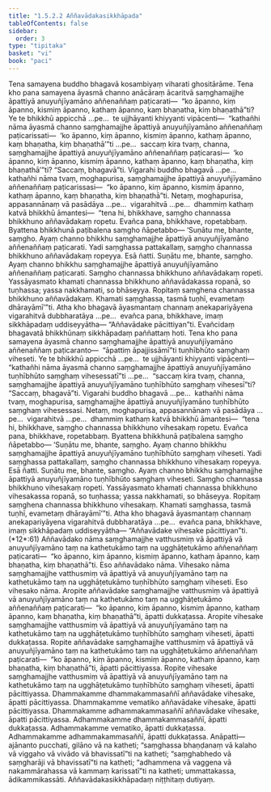 ```yaml
---
title: "1.5.2.2 Aññavādakasikkhāpada"
tableOfContents: false
sidebar:
  order: 3
type: "tipitaka"
basket: "vi"
book: "paci"
---
```



<DynamicBreadcrumb />

<Division number="94" book="paci">

<Paragraph number="350" book="paci">
Tena samayena buddho bhagavā kosambiyaṃ viharati ghositārāme. Tena kho pana samayena āyasmā channo anācāraṃ ācaritvā saṃghamajjhe āpattiyā anuyuñjīyamāno aññenaññaṃ paṭicarati—  “ko āpanno, kiṃ āpanno, kismiṃ āpanno, kathaṃ āpanno, kaṃ bhaṇatha, kiṃ bhaṇathā”ti?
</Paragraph>

<Paragraph number="351" book="paci">
Ye te bhikkhū appicchā …pe…  te ujjhāyanti khiyyanti vipācenti—  “kathañhi nāma āyasmā channo saṃghamajjhe āpattiyā anuyuñjīyamāno aññenaññaṃ paṭicarissati—  ‘ko āpanno, kiṃ āpanno, kismiṃ āpanno, kathaṃ āpanno, kaṃ bhaṇatha, kiṃ bhaṇathā’”ti …pe…  saccaṃ kira tvaṃ, channa, saṃghamajjhe āpattiyā anuyuñjīyamāno aññenaññaṃ paṭicarasi—  ‘ko āpanno, kiṃ āpanno, kismiṃ āpanno, kathaṃ āpanno, kaṃ bhaṇatha, kiṃ bhaṇathā’”ti? “Saccaṃ, bhagavā”ti. Vigarahi buddho bhagavā …pe…  kathañhi nāma tvaṃ, moghapurisa, saṃghamajjhe āpattiyā anuyuñjīyamāno aññenaññaṃ paṭicarissasi—  “ko āpanno, kiṃ āpanno, kismiṃ āpanno, kathaṃ āpanno, kaṃ bhaṇatha, kiṃ bhaṇathā”ti. Netaṃ, moghapurisa, appasannānaṃ vā pasādāya …pe…  vigarahitvā …pe…  dhammiṃ kathaṃ katvā bhikkhū āmantesi—  “tena hi, bhikkhave, saṃgho channassa bhikkhuno aññavādakaṃ ropetu. Evañca pana, bhikkhave, ropetabbaṃ. Byattena bhikkhunā paṭibalena saṃgho ñāpetabbo—
</Paragraph>

</Division>
<Division number="95" book="paci">

<Paragraph number="352" book="paci">
‘Suṇātu me, bhante, saṃgho. Ayaṃ channo bhikkhu saṃghamajjhe āpattiyā anuyuñjīyamāno aññenaññaṃ paṭicarati. Yadi saṃghassa pattakallaṃ, saṃgho channassa bhikkhuno aññavādakaṃ ropeyya. Esā ñatti.
</Paragraph>

<Paragraph number="353" book="paci">
Suṇātu me, bhante, saṃgho. Ayaṃ channo bhikkhu saṃghamajjhe āpattiyā anuyuñjīyamāno aññenaññaṃ paṭicarati. Saṃgho channassa bhikkhuno aññavādakaṃ ropeti. Yassāyasmato khamati channassa bhikkhuno aññavādakassa ropanā, so tuṇhassa; yassa nakkhamati, so bhāseyya.
</Paragraph>

<Paragraph number="354" book="paci">
Ropitaṃ saṃghena channassa bhikkhuno aññavādakaṃ. Khamati saṃghassa, tasmā tuṇhī, evametaṃ dhārayāmī’”ti.
</Paragraph>

<Paragraph number="355" book="paci">
Atha kho bhagavā āyasmantaṃ channaṃ anekapariyāyena vigarahitvā dubbharatāya …pe…  evañca pana, bhikkhave, imaṃ sikkhāpadaṃ uddiseyyātha—
</Paragraph>

<Paragraph number="356" book="paci">
<Emphasis>“Aññavādake pācittiyan”</Emphasis>ti.
</Paragraph>

<Paragraph number="357" book="paci">
Evañcidaṃ bhagavatā bhikkhūnaṃ sikkhāpadaṃ paññattaṃ hoti.
</Paragraph>

</Division>
<Division number="96" book="paci">

<Paragraph number="358" book="paci">
Tena kho pana samayena āyasmā channo saṃghamajjhe āpattiyā anuyuñjīyamāno aññenaññaṃ paṭicaranto—  “āpattiṃ āpajjissāmī”ti tuṇhībhūto saṃghaṃ viheseti. Ye te bhikkhū appicchā …pe…  te ujjhāyanti khiyyanti vipācenti—  “kathañhi nāma āyasmā channo saṃghamajjhe āpattiyā anuyuñjīyamāno tuṇhībhūto saṃghaṃ vihesessatī”ti …pe…  “saccaṃ kira tvaṃ, channa, saṃghamajjhe āpattiyā anuyuñjīyamāno tuṇhībhūto saṃghaṃ vihesesī”ti? “Saccaṃ, bhagavā”ti. Vigarahi buddho bhagavā …pe…  kathañhi nāma tvaṃ, moghapurisa, saṃghamajjhe āpattiyā anuyuñjīyamāno tuṇhībhūto saṃghaṃ vihesessasi. Netaṃ, moghapurisa, appasannānaṃ vā pasādāya …pe…  vigarahitvā …pe…  dhammiṃ kathaṃ katvā bhikkhū āmantesi—  “tena hi, bhikkhave, saṃgho channassa bhikkhuno vihesakaṃ ropetu. Evañca pana, bhikkhave, ropetabbaṃ. Byattena bhikkhunā paṭibalena saṃgho ñāpetabbo—
</Paragraph>

</Division>
<Division number="97" book="paci">

<Paragraph number="359" book="paci">
‘Suṇātu me, bhante, saṃgho. Ayaṃ channo bhikkhu saṃghamajjhe āpattiyā anuyuñjīyamāno tuṇhībhūto saṃghaṃ viheseti. Yadi saṃghassa pattakallaṃ, saṃgho channassa bhikkhuno vihesakaṃ ropeyya. Esā ñatti.
</Paragraph>

<Paragraph number="360" book="paci">
Suṇātu me, bhante, saṃgho. Ayaṃ channo bhikkhu saṃghamajjhe āpattiyā anuyuñjīyamāno tuṇhībhūto saṃghaṃ viheseti. Saṃgho channassa bhikkhuno vihesakaṃ ropeti. Yassāyasmato khamati channassa bhikkhuno vihesakassa ropanā, so tuṇhassa; yassa nakkhamati, so bhāseyya.
</Paragraph>

<Paragraph number="361" book="paci">
Ropitaṃ saṃghena channassa bhikkhuno vihesakaṃ. Khamati saṃghassa, tasmā tuṇhī, evametaṃ dhārayāmī’”ti.
</Paragraph>

<Paragraph number="362" book="paci">
Atha kho bhagavā āyasmantaṃ channaṃ anekapariyāyena vigarahitvā dubbharatāya …pe…  evañca pana, bhikkhave, imaṃ sikkhāpadaṃ uddiseyyātha—
</Paragraph>

</Division>
<Division number="98" book="paci">

<Paragraph number="363" book="paci">
<Emphasis>“Aññavādake vihesake pācittiyan”</Emphasis>ti. (*12*:<Emphasis>61</Emphasis>)
</Paragraph>

</Division>
<Division number="99" book="paci">

<Paragraph number="364" book="paci">
<Emphasis>Aññavādako</Emphasis> nāma saṃghamajjhe vatthusmiṃ vā āpattiyā vā anuyuñjīyamāno taṃ na kathetukāmo taṃ na ugghāṭetukāmo aññenaññaṃ paṭicarati—  “ko āpanno, kiṃ āpanno, kismiṃ āpanno, kathaṃ āpanno, kaṃ bhaṇatha, kiṃ bhaṇathā”ti. Eso aññavādako nāma.
</Paragraph>

<Paragraph number="365" book="paci">
<Emphasis>Vihesako</Emphasis> nāma saṃghamajjhe vatthusmiṃ vā āpattiyā vā anuyuñjīyamāno taṃ na kathetukāmo taṃ na ugghāṭetukāmo tuṇhībhūto saṃghaṃ viheseti. Eso vihesako nāma.
</Paragraph>

</Division>
<Division number="100" book="paci">

<Paragraph number="366" book="paci">
Aropite aññavādake saṃghamajjhe vatthusmiṃ vā āpattiyā vā anuyuñjīyamāno taṃ na kathetukāmo taṃ na ugghāṭetukāmo aññenaññaṃ paṭicarati—  “ko āpanno, kiṃ āpanno, kismiṃ āpanno, kathaṃ āpanno, kaṃ bhaṇatha, kiṃ bhaṇathā”ti, āpatti dukkaṭassa. Aropite vihesake saṃghamajjhe vatthusmiṃ vā āpattiyā vā anuyuñjīyamāno taṃ na kathetukāmo taṃ na ugghāṭetukāmo tuṇhībhūto saṃghaṃ viheseti, āpatti dukkaṭassa. Ropite aññavādake saṃghamajjhe vatthusmiṃ vā āpattiyā vā anuyuñjīyamāno taṃ na kathetukāmo taṃ na ugghāṭetukāmo aññenaññaṃ paṭicarati—  “ko āpanno, kiṃ āpanno, kismiṃ āpanno, kathaṃ āpanno, kaṃ bhaṇatha, kiṃ bhaṇathā”ti, āpatti pācittiyassa. Ropite vihesake saṃghamajjhe vatthusmiṃ vā āpattiyā vā anuyuñjīyamāno taṃ na kathetukāmo taṃ na ugghāṭetukāmo tuṇhībhūto saṃghaṃ viheseti, āpatti pācittiyassa.
</Paragraph>

</Division>
<Division number="101" book="paci">

<Paragraph number="367" book="paci">
Dhammakamme dhammakammasaññī aññavādake vihesake, āpatti pācittiyassa. Dhammakamme vematiko aññavādake vihesake, āpatti pācittiyassa. Dhammakamme adhammakammasaññī aññavādake vihesake, āpatti pācittiyassa. Adhammakamme dhammakammasaññī, āpatti dukkaṭassa. Adhammakamme vematiko, āpatti dukkaṭassa. Adhammakamme adhammakammasaññī, āpatti dukkaṭassa.
</Paragraph>

</Division>
<Division number="102" book="paci">

<Paragraph number="368" book="paci">
Anāpatti—  ajānanto pucchati, gilāno vā na katheti; “saṃghassa bhaṇḍanaṃ vā kalaho vā viggaho vā vivādo vā bhavissatī”ti na katheti; “saṃghabhedo vā saṃgharāji vā bhavissatī”ti na katheti; “adhammena vā vaggena vā nakammārahassa vā kammaṃ karissatī”ti na katheti; ummattakassa, ādikammikassāti.

</Paragraph>
</Division>

<Paragraph number="369" type="center" book="paci">
Aññavādakasikkhāpadaṃ niṭṭhitaṃ dutiyaṃ.
</Paragraph>